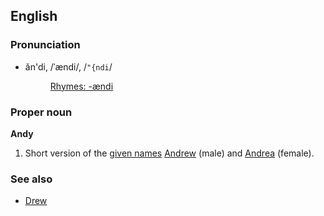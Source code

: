 ==English==
===Pronunciation===
*ăn'di, /ˈændi/, /<tt>"{ndi</tt>/
*:[[Rhymes:English:-ændi|Rhymes: -ændi]]

===Proper noun===
'''Andy'''

# Short version of the [[given name]]s [[Andrew]] (male) and [[Andrea]] (female).

===See also===
*[[Drew]]<!-- also a short version of Andrew -->